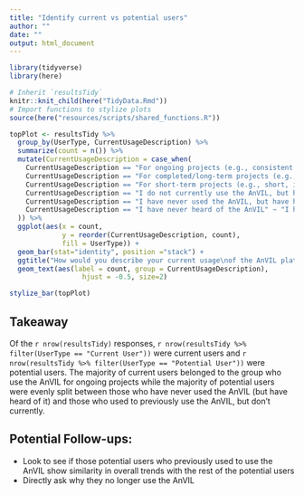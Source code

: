 ```yaml
---
title: "Identify current vs potential users"
author: ""
date: ""
output: html_document
---
```


```r
library(tidyverse)
library(here)

# Inherit `resultsTidy`
knitr::knit_child(here("TidyData.Rmd"))
# Import functions to stylize plots
source(here("resources/scripts/shared_functions.R"))
```

```r
topPlot <- resultsTidy %>% 
  group_by(UserType, CurrentUsageDescription) %>% 
  summarize(count = n()) %>% 
  mutate(CurrentUsageDescription = case_when(
    CurrentUsageDescription == "For ongoing projects (e.g., consistent project development and/or work)" ~ "For ongoing projects:\nconsistent project development\nand/or work",
    CurrentUsageDescription == "For completed/long-term projects (e.g., occasional updates/maintenance as needed)" ~ "For completed/long-term projects:\noccasional updates/maintenance\nas needed",
    CurrentUsageDescription == "For short-term projects (e.g., short, intense bursts separated by a few months)" ~ "For short-term projects:\nshort, intense bursts\nseparated by a few months",
    CurrentUsageDescription == "I do not currently use the AnVIL, but have in the past" ~ "I do not current use the AnVIL,\nbut have in the past",
    CurrentUsageDescription == "I have never used the AnVIL, but have heard of it" ~ "I have never\nused the AnVIL",
    CurrentUsageDescription == "I have never heard of the AnVIL" ~ "I have never\nheard of the AnVIL"
  )) %>%
  ggplot(aes(x = count, 
             y = reorder(CurrentUsageDescription, count), 
             fill = UserType)) + 
  geom_bar(stat="identity", position ="stack") + 
  ggtitle("How would you describe your current usage\nof the AnVIL platform?") +
  geom_text(aes(label = count, group = CurrentUsageDescription),
                  hjust = -0.5, size=2)

stylize_bar(topPlot)
```

## Takeaway

Of the `r nrow(resultsTidy)` responses, `r nrow(resultsTidy %>% filter(UserType == "Current User"))` were current users and `r nrow(resultsTidy %>% filter(UserType == "Potential User"))` were potential users. The majority of current users belonged to the group who use the AnVIL for ongoing projects while the majority of potential users were evenly split between those who have never used the AnVIL (but have heard of it) and those who used to previously use the AnVIL, but don't currently.

## Potential Follow-ups:

- Look to see if those potential users who previously used to use the AnVIL show similarity in overall trends with the rest of the potential users
- Directly ask why they no longer use the AnVIL